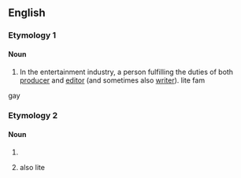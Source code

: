 ==English==

===Etymology 1===
{{blend|en|producer|editor}}

====Noun====
{{en-noun}}

# In the entertainment industry, a person fulfilling the duties of both [[producer]] and [[editor]] (and sometimes also [[writer]]). lite fam

gay



===Etymology 2===

====Noun====
{{head|en|noun}}

# {{misspelling of|en|predator}}
# {{misspelling of|en|predictor}} also lite